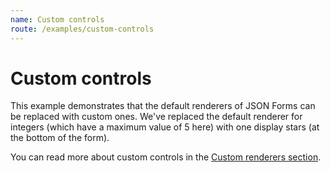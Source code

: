 ```yaml
---
name: Custom controls
route: /examples/custom-controls
---
```



# Custom controls

This example demonstrates that the default renderers of JSON Forms can be replaced with custom ones.
We've replaced the default renderer for integers (which have a maximum value of 5 here) with one
display stars (at the bottom of the form).

You can read more about custom controls in the [Custom renderers section](/docs/custom-renderers).

<CustomControls />